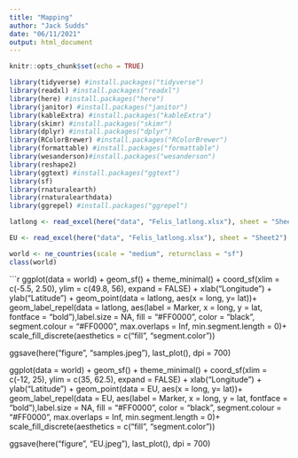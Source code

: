 ```yaml
---
title: "Mapping"
author: "Jack Sudds"
date: "06/11/2021"
output: html_document
---
```


```r
knitr::opts_chunk$set(echo = TRUE)
```

```r
library(tidyverse) #install.packages("tidyverse")
library(readxl) #install.packages("readxl")
library(here) #install.packages("here")
library(janitor) #install.packages("janitor")
library(kableExtra) #install.packages("kableExtra")
library(skimr) #install.packages("skimr")
library(dplyr) #install.packages("dplyr")
library(RColorBrewer) #install.packages("RColorBrewer")
library(formattable) #install.packages("formattable")
library(wesanderson)#install.packages("wesanderson")
library(reshape2)
library(ggtext) #install.packages("ggtext")
library(sf)
library(rnaturalearth)
library(rnaturalearthdata)
library(ggrepel) #install.packages("ggrepel")
```

```r

latlong <- read_excel(here("data", "Felis_latlong.xlsx"), sheet = "Sheet1")

EU <- read_excel(here("data", "Felis_latlong.xlsx"), sheet = "Sheet2")

world <- ne_countries(scale = "medium", returnclass = "sf")
class(world)
```

```r

ggplot(data = world) +
  geom_sf() +
  theme_minimal() +
  coord_sf(xlim = c(-5.5, 2.50), ylim = c(49.8, 56), expand = FALSE) +
  xlab("Longitude") + ylab("Latitude") +
  geom_point(data = latlong, aes(x = long, y= lat))+
  geom_label_repel(data = latlong, aes(label = Marker, x = long, y = lat, fontface = "bold"),label.size = NA, fill = "#FF0000", color = "black", segment.colour = "#FF0000", max.overlaps  = Inf, min.segment.length = 0)+
  scale_fill_discrete(aesthetics = c("fill", "segment.color"))

ggsave(here("figure", "samples.jpeg"), last_plot(), dpi = 700)

ggplot(data = world) +
  geom_sf() +
  theme_minimal() +
  coord_sf(xlim = c(-12, 25), ylim = c(35, 62.5), expand = FALSE) +
  xlab("Longitude") + ylab("Latitude") +
  geom_point(data = EU, aes(x = long, y= lat))+
  geom_label_repel(data = EU, aes(label = Marker, x = long, y = lat, fontface = "bold"),label.size = NA, fill = "#FF0000", color = "black", segment.colour = "#FF0000", max.overlaps  = Inf, min.segment.length = 0)+
  scale_fill_discrete(aesthetics = c("fill", "segment.color"))

ggsave(here("figure", "EU.jpeg"), last_plot(), dpi = 700)